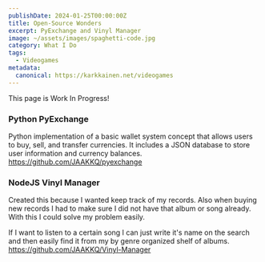 ```yaml
---
publishDate: 2024-01-25T00:00:00Z
title: Open-Source Wonders
excerpt: PyExchange and Vinyl Manager
image: ~/assets/images/spaghetti-code.jpg
category: What I Do
tags:
  - Videogames
metadata:
  canonical: https://karkkainen.net/videogames
---
```

This page is Work In Progress!

### Python PyExchange
Python implementation of a basic wallet system concept that allows users to buy, sell, and transfer currencies. It includes a JSON database to store user information and currency balances.
https://github.com/JAAKKQ/pyexchange

### NodeJS Vinyl Manager
Created this because I wanted keep track of my records. Also when buying new records I had to make sure I did not have that album or song already. With this I could solve my problem easily.

If I want to listen to a certain song I can just write it's name on the search and then easily find it from my by genre organized shelf of albums.
https://github.com/JAAKKQ/Vinyl-Manager